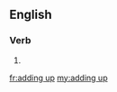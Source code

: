 ==English==

===Verb===
{{head|en|present participle}}

# {{present participle of|add up|lang=en}}

[[fr:adding up]]
[[my:adding up]]